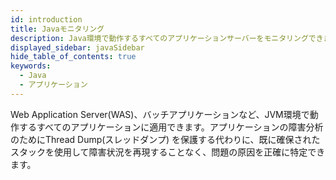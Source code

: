 ```yaml
---
id: introduction
title: Javaモニタリング
description: Java環境で動作するすべてのアプリケーションサーバーをモニタリングできます。この文書は、Javaモニタリング製品に対する紹介ページです。
displayed_sidebar: javaSidebar
hide_table_of_contents: true
keywords:
  - Java
  - アプリケーション
---
```


Web Application Server(WAS)、バッチアプリケーションなど、JVM環境で動作するすべてのアプリケーションに適用できます。アプリケーションの障害分析のためにThread Dump(スレッドダンプ) を保護する代わりに、既に確保されたスタックを使用して障害状況を再現することなく、問題の原因を正確に特定できます。


<Apmcommonintro />
